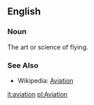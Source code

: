 ==English==
===Noun===
The art or science of flying.

===See Also===
*Wikipedia: [[w:Aviation|Aviation]]

[[it:aviation]]
[[pl:Aviation]]